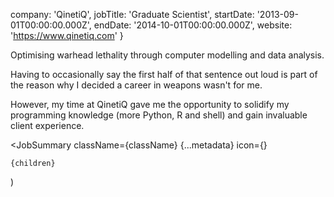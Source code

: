 
  company: 'QinetiQ',
  jobTitle: 'Graduate Scientist',
  startDate: '2013-09-01T00:00:00.000Z',
  endDate: '2014-10-01T00:00:00.000Z',
  website: 'https://www.qinetiq.com'
}

Optimising warhead lethality through computer modelling and data analysis.

Having to occasionally say the first half of that sentence out loud is part of the reason why I decided a career in weapons wasn't for me.

However, my time at QinetiQ gave me the opportunity to solidify my programming knowledge (more Python, R and shell) and gain invaluable client experience.

  <JobSummary
    className={className}
    {...metadata}
    icon={<Qinetiq />}
  >
    {children}
  </JobSummary>
)
